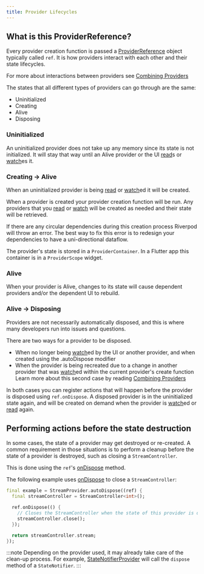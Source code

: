 ```yaml
---
title: Provider Lifecycles
---
```


## What is this ProviderReference?

Every provider creation function is passed a [ProviderReference] object typically called `ref`. It is how providers interact with each other and their state lifecycles.

For more about interactions between providers see [Combining Providers](/docs/concepts/combining_providers)

The states that all different types of providers can go through are the same:

- Uninitialized
- Creating
- Alive
- Disposing

### Uninitialized

An uninitialized provider does not take up any memory since its state is not initialized.
It will stay that way until an Alive provider or the UI [read]s or [watch]es it.

### Creating -> Alive

When an uninitialized provider is being [read] or [watch]ed it will be created.

When a provider is created your provider creation function will be run. Any
providers that you [read] or [watch] will be created as needed and their state will be retrieved.

If there are any circular dependencies during this creation process Riverpod will throw an error.
The best way to fix this error is to redesign your dependencies to have a uni-directional dataflow.

The provider's state is stored in a `ProviderContainer`. In a Flutter app this container is in a `ProviderScope` widget.

### Alive

When your provider is Alive, changes to its state will cause dependent providers and/or the dependent UI to rebuild.

### Alive -> Disposing

Providers are not necessarily automatically disposed, and this is where many developers run into issues and questions.

There are two ways for a provider to be disposed.

- When no longer being [watch]ed by the UI or another provider, and when created using the .autoDispose modifier
- When the provider is being recreated due to a change in another provider that was [watch]ed within the current provider's create function
  Learn more about this second case by reading [Combining Providers](/docs/concepts/combining_providers)

In both cases you can register actions that will happen before the provider is disposed using `ref.onDispose`.
A disposed provider is in the uninitialized state again, and will be created on demand when the provider is [watch]ed or [read] again.

## Performing actions before the state destruction

In some cases, the state of a provider may get destroyed or re-created.
A common requirement in those situations is to perform a cleanup before the state of a provider
is destroyed, such as closing a `StreamController`.

This is done using the `ref`'s [onDispose] method.

The following example uses [onDispose] to close a `StreamController`:

```dart
final example = StreamProvider.autoDispose((ref) {
  final streamController = StreamController<int>();

  ref.onDispose(() {
    // Closes the StreamController when the state of this provider is destroyed.
    streamController.close();
  });

  return streamController.stream;
});
```

:::note
Depending on the provider used, it may already take care of the clean-up process.
For example, [StateNotifierProvider] will call the `dispose` method of a `StateNotifier`.
:::

[ref]: https://pub.dev/documentation/riverpod/latest/riverpod/ProviderReference-class.html
[watch]: https://pub.dev/documentation/riverpod/latest/riverpod/ProviderReference/watch.html
[read]: https://pub.dev/documentation/riverpod/latest/riverpod/ProviderReference/read.html
[ondispose]: https://pub.dev/documentation/riverpod/latest/riverpod/ProviderReference/onDispose.html
[statenotifierprovider]: https://pub.dev/documentation/riverpod/latest/riverpod/StateNotifierProvider-class.html
[providerreference]: https://pub.dev/documentation/riverpod/latest/riverpod/ProviderReference-class.html
